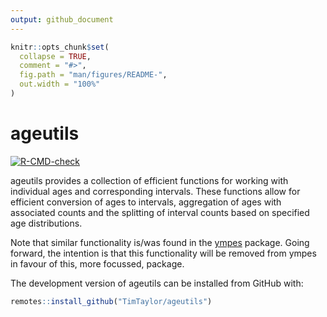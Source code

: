 ```yaml
---
output: github_document
---
```


<!-- README.md is generated from README.Rmd. Please edit that file -->

```r
knitr::opts_chunk$set(
  collapse = TRUE,
  comment = "#>",
  fig.path = "man/figures/README-",
  out.width = "100%"
)
```

# ageutils

<!-- badges: start -->
[![R-CMD-check](https://github.com/TimTaylor/ageutils/actions/workflows/R-CMD-check.yaml/badge.svg)](https://github.com/TimTaylor/ageutils/actions/workflows/R-CMD-check.yaml)
<!-- badges: end -->

ageutils provides a collection of efficient functions for working with
individual ages and corresponding intervals. These functions allow for efficient
conversion of ages to intervals, aggregation of ages with associated counts and
the splitting of interval counts based on specified age distributions.

Note that similar functionality is/was found in the
[ympes](https://cran.r-project.org/package=ympes) package. Going forward, the
intention is that this functionality will be removed from ympes in favour of
this, more focussed, package.

::: {.pkgdown-devel}
The development version of ageutils can be installed from GitHub with:
```r
remotes::install_github("TimTaylor/ageutils")
```
:::
